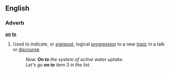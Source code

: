 ==English==

===Adverb===
'''[[on]] [[to]]'''

# Used to indicate, or [[signpost]], logical [[progression]] to a new [[topic]] in a talk or [[discourse]].
#:''Now. '''On to''' the system of active water uptake.''
#:''Let's go '''on to''' item 3 in the list.''